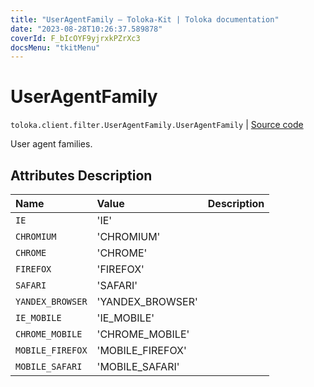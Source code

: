 ```yaml
---
title: "UserAgentFamily — Toloka-Kit | Toloka documentation"
date: "2023-08-28T10:26:37.589878"
coverId: F_bIcOYF9yjrxkPZrXc3
docsMenu: "tkitMenu"
---
```


# UserAgentFamily

`toloka.client.filter.UserAgentFamily.UserAgentFamily` | [Source code](https://github.com/Toloka/toloka-kit/blob/v1.2.1/src/client/filter.py#L688)

User agent families.

## Attributes Description

| Name | Value | Description |
| :------| :-----------| :----------| 
`IE`|'IE'|
`CHROMIUM`|'CHROMIUM'|
`CHROME`|'CHROME'|
`FIREFOX`|'FIREFOX'|
`SAFARI`|'SAFARI'|
`YANDEX_BROWSER`|'YANDEX_BROWSER'|
`IE_MOBILE`|'IE_MOBILE'|
`CHROME_MOBILE`|'CHROME_MOBILE'|
`MOBILE_FIREFOX`|'MOBILE_FIREFOX'|
`MOBILE_SAFARI`|'MOBILE_SAFARI'|